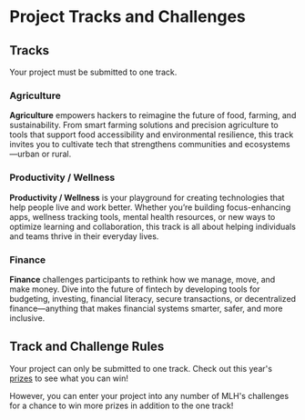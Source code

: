 
# Project Tracks and Challenges

## Tracks

Your project must be submitted to one track.

### Agriculture

**Agriculture** empowers hackers to reimagine the future of food, farming, and sustainability. From smart farming solutions and precision agriculture to tools that support food accessibility and environmental resilience, this track invites you to cultivate tech that strengthens communities and ecosystems—urban or rural.

### Productivity / Wellness

**Productivity / Wellness** is your playground for creating technologies that help people live and work better. Whether you’re building focus-enhancing apps, wellness tracking tools, mental health resources, or new ways to optimize learning and collaboration, this track is all about helping individuals and teams thrive in their everyday lives.

### Finance

**Finance** challenges participants to rethink how we manage, move, and make money. Dive into the future of fintech by developing tools for budgeting, investing, financial literacy, secure transactions, or decentralized finance—anything that makes financial systems smarter, safer, and more inclusive.


## Track and Challenge Rules

Your project can only be submitted to one track. Check out this year's [prizes](/judging-and-awards/prizes) to see what you can win!

However, you can enter your project into any number of MLH's challenges for a chance to win more prizes in addition to the one track!
